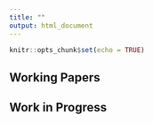 ```yaml
---
title: ""
output: html_document
---
```


```r
knitr::opts_chunk$set(echo = TRUE)
```

## Working Papers


## Work in Progress